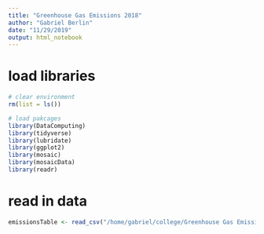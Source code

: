 ```yaml
---
title: "Greenhouse Gas Emissions 2018"
author: "Gabriel Berlin"
date: "11/29/2019"
output: html_notebook
---
```


# load libraries
```r
# clear environment
rm(list = ls()) 

# load pakcages
library(DataComputing)
library(tidyverse)
library(lubridate)
library(ggplot2)
library(mosaic)
library(mosaicData)
library(readr)
```

# read in data
```r
emissionsTable <- read_csv("/home/gabriel/college/Greenhouse Gas Emissions 2018/direct_emitters.csv", skip = 3)
```

